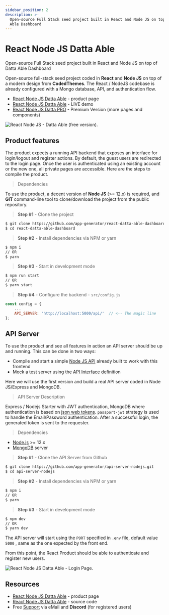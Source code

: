 ```yaml
---
sidebar_position: 2
description: >-
  Open-source Full Stack seed project built in React and Node JS on top of Datta
  Able Dashboard
---
```


# React Node JS Datta Able

<SubHeading> Open-source Full Stack seed project built in React and Node JS on top of Datta Able Dashboard </SubHeading>

Open-source full-stack seed project coded in **React** and **Node JS** on top of a modern design from **CodedThemes**. The React / NodeJS codebase is already configured with a Mongo database, API, and authentication flow.

- [React Node JS Datta Able](https://appseed.us/product/react-node-js-datta-able) - product page
- [React Node JS Datta Able](https://react-node-js-datta-able.appseed-srv1.com/) - LIVE demo
- [React Node JS Datta PRO](node-js-datta-able-pro.md) - Premium Version (more pages and components)

![React Node JS - Datta Able (free version).](../../../static/assets/react-datta-able-cover.jpg)

## Product features

The product expects a running API backend that exposes an interface for login/logout and register actions. By default, the guest users are redirected to the login page. Once the user is authenticated using an existing account or the new one, all private pages are accessible. Here are the steps to compile the product.

> Dependencies

To use the product, a decent version of **Node JS** (>= 12.x) is required, and **GIT** command-line tool to clone/download the project from the public repository.

> **Step #1** - Clone the project

```bash
$ git clone https://github.com/app-generator/react-datta-able-dashboard.git
$ cd react-datta-able-dashboard
```

> **Step #2** - Install dependencies via NPM or yarn

```bash
$ npm i
// OR
$ yarn
```

> **Step #3** - Start in development mode

```bash
$ npm run start
// OR
$ yarn start
```

> **Step #4** - Configure the backend - `src/config.js`

```javascript
const config = {
    ...
    API_SERVER: 'http://localhost:5000/api/'  // <-- The magic line
};
```

## API Server

To use the product and see all features in action an API server should be up and running. This can be done in two ways:

- Compile and start a simple [Node JS API](https://github.com/app-generator/api-server-nodejs) already built to work with this frontend
- Mock a test server using the [API Interface](https://github.com/app-generator/api-server-nodejs/blob/master/media/api.postman_collection.json) definition

Here we will use the first version and build a real API server coded in Node JS/Express and MongoDB.

> API Server Description

Express / Nodejs Starter with JWT authentication, MongoDB where authentication is based on [json web tokens](https://jwt.io/). `passport-jwt` strategy is used to handle the Email/Password authentication. After a successful login, the generated token is sent to the requester.

> Dependencies

- [Node.js](https://nodejs.org/) >= 12.x
- [MongoDB](https://www.mongodb.com/) server

> **Step #1** - Clone the API Server from Github

```bash
$ git clone https://github.com/app-generator/api-server-nodejs.git
$ cd api-server-nodejs
```

> **Step #2** - Install dependencies via NPM or yarn

```bash
$ npm i
// OR
$ yarn
```

> **Step #3** - Start in development mode

```bash
$ npm dev
// OR
$ yarn dev
```

The API server will start using the `PORT` specified in `.env` file, default value `5000` , same as the one expected by the front end.

From this point, the React Product should be able to authenticate and register new users.

![React Node JS Datta Able - Login Page.](../../../static/assets/react-datta-able-login.jpg)

## Resources

- [React Node JS Datta Able](https://appseed.us/product/react-node-js-datta-able) - product page
- [React Node JS Datta Able](https://github.com/app-generator/react-datta-able-dashboard) - source code
- Free [Support](https://appseed.us/support) via eMail and **Discord** (for registered users)
